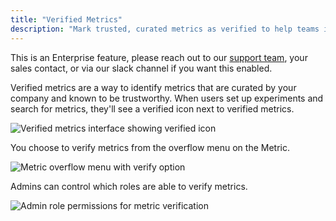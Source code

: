 ```yaml
---
title: "Verified Metrics"
description: "Mark trusted, curated metrics as verified to help teams identify reliable metrics for experiments."
---
```


<Info>This is an Enterprise feature, please reach out to our [support team](mailto:support@statsig.com), your sales contact, or via our slack channel if you want this enabled.</Info>

Verified metrics are a way to identify metrics that are curated by your company and known to be trustworthy. When users set up experiments and search for metrics, they'll see a verified icon next to verified metrics.
<Frame>
  <img src="/images/metrics/verified-metrics-interface.png" alt="Verified metrics interface showing verified icon" />
</Frame>

You choose to verify metrics from the overflow menu on the Metric.
<Frame>
  <img src="/images/metrics/metric-overflow-verify-option.png" alt="Metric overflow menu with verify option" />
</Frame>

Admins can control which roles are able to verify metrics.  
<Frame>
  <img src="https://github.com/statsig-io/docs/assets/31516123/437645df-dd63-4fd4-841d-1517126e1531" alt="Admin role permissions for metric verification" />
</Frame>
